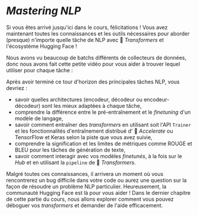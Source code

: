 # *Mastering NLP*

Si vous êtes arrivé jusqu'ici dans le cours, félicitations ! Vous avez maintenant toutes les connaissances et les outils nécessaires pour aborder (presque) n'importe quelle tâche de NLP avec 🤗 *Transformers* et l'écosystème Hugging Face !

Nous avons vu beaucoup de batchs différents de collecteurs de données, donc nous avons fait cette petite vidéo pour vous aider à trouver lequel utiliser pour chaque tâche :

<Youtube id="-RPeakdlHYo"/>

Après avoir terminé ce tour d'horizon des principales tâches NLP, vous devriez :

* savoir quelles architectures (encodeur, décodeur ou encodeur-décodeur) sont les mieux adaptées à chaque tâche,
* comprendre la différence entre le pré-entraînement et le *finetuning* d'un modèle de langage,
* savoir comment entraîner des *transformers* en utilisant soit l'API `Trainer` et les fonctionnalités d'entraînement distribué d' 🤗 *Accelerate* ou TensorFlow et Keras selon la piste que vous avez suivie,
* comprendre la signification et les limites de métriques comme ROUGE et BLEU pour les tâches de génération de texte,
* savoir comment interagir avec vos modèles *finetunés*, à la fois sur le *Hub* et en utilisant la `pipeline` de 🤗 *Transformers*.

Malgré toutes ces connaissances, il arrivera un moment où vous rencontrerez un bug difficile dans votre code ou aurez une question sur la façon de résoudre un problème NLP particulier. Heureusement, la communauté Hugging Face est là pour vous aider ! Dans le dernier chapitre de cette partie du cours, nous allons explorer comment vous pouvez déboguer vos *transformers* et demander de l'aide efficacement.